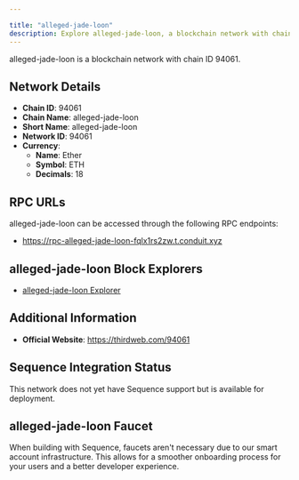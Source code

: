 ```yaml
---

title: "alleged-jade-loon"
description: Explore alleged-jade-loon, a blockchain network with chain ID 94061. Learn about its native currency, Ether, and how to interact with the network.
---
```




alleged-jade-loon is a blockchain network with chain ID 94061.

## Network Details

- **Chain ID**: 94061
- **Chain Name**: alleged-jade-loon
- **Short Name**: alleged-jade-loon
- **Network ID**: 94061
- **Currency**: 
  - **Name**: Ether
  - **Symbol**: ETH
  - **Decimals**: 18

## RPC URLs

alleged-jade-loon can be accessed through the following RPC endpoints:

- https://rpc-alleged-jade-loon-fqlx1rs2zw.t.conduit.xyz

## alleged-jade-loon Block Explorers

- [alleged-jade-loon Explorer](https://explorer-alleged-jade-loon-fqlx1rs2zw.t.conduit.xyz)

## Additional Information

- **Official Website**: https://thirdweb.com/94061

## Sequence Integration Status

This network does not yet have Sequence support but is available for deployment.

## alleged-jade-loon Faucet

When building with Sequence, faucets aren't necessary due to our smart account infrastructure. This allows for a smoother onboarding process for your users and a better developer experience.
